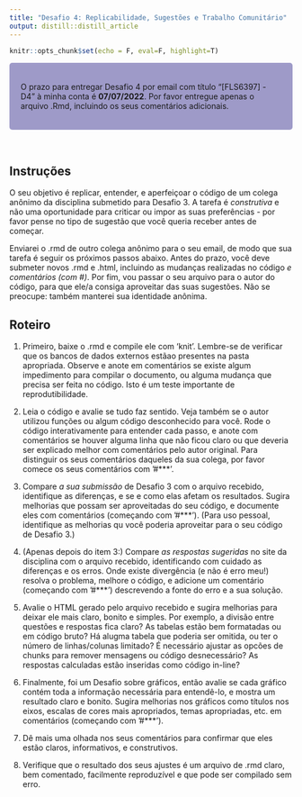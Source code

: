 ```yaml
---
title: "Desafio 4: Replicabilidade, Sugestões e Trabalho Comunitário"
output: distill::distill_article
---
```


```r
knitr::opts_chunk$set(echo = F, eval=F, highlight=T)
```


<style>
div.purple { background-color:#9e9ac8; border-radius: 5px; padding: 20px;}
</style>

<div class = "purple">
O prazo para entregar Desafio 4 por email com título “[FLS6397] - D4” à minha conta é **07/07/2022**. Por favor entregue apenas o arquivo .Rmd, incluindo os seus comentários adicionais.
</div>

<br>

## Instruções

O seu objetivo é replicar, entender, e aperfeiçoar o código de um colega anônimo da disciplina submetido para Desafio 3. A tarefa é *construtiva* e não uma oportunidade para criticar ou impor as suas preferências - por favor pense no tipo de sugestão que você queria receber antes de começar.

Enviarei o .rmd de outro colega anônimo para o seu email, de modo que sua tarefa é seguir os próximos passos abaixo. Antes do prazo, você deve submeter novos .rmd e .html, incluindo as mudanças realizadas no código *e comentários (com #)*. Por fim, vou passar o seu arquivo para o autor do código, para que ele/a consiga aproveitar das suas sugestões. Não se preocupe: também manterei sua identidade anônima.

## Roteiro

1. Primeiro, baixe o .rmd e compile ele com 'knit'. Lembre-se de verificar que os bancos de dados externos estãao presentes na pasta apropriada. Observe e anote em comentários se existe algum impedimento para compilar o documento, ou alguma mudança que precisa ser feita no código. Isto é um teste importante de reprodutibilidade.

2. Leia o código e avalie se tudo faz sentido. Veja também se o autor utilizou funções ou algum código desconhecido para você. Rode o código interativamente para entender cada passo, e anote com comentários se houver alguma linha que não ficou claro ou que deveria ser explicado melhor com comentários pelo autor original. Para distinguir os seus comentários daqueles da sua colega, por favor comece os seus comentários com '#***'. 

3. Compare *a sua submissão* de Desafio 3 com o arquivo recebido, identifique as diferenças, e se e como elas afetam os resultados. Sugira melhorias que possam ser aproveitadas do seu código, e documente eles com comentários (começando com '#***'). (Para uso pessoal, identifique as melhorias qu você poderia aproveitar para o seu código de Desafio 3.)

4. (Apenas depois do item 3:) Compare *as respostas sugeridas* no site da disciplina com o arquivo recebido, identificando com cuidado as diferenças e os erros. Onde existe divergência (e não é erro meu!) resolva o problema, melhore o código, e adicione um comentário (começando com '#***') descrevendo a fonte do erro e a sua solução.

5. Avalie o HTML gerado pelo arquivo recebido e sugira melhorias para deixar ele mais claro, bonito e simples. Por exemplo, a divisão entre questões e respostas fica claro? As tabelas estão bem formatadas ou em código bruto? Há alugma tabela que poderia ser omitida, ou ter o número de linhas/colunas limitado? É necessário ajustar as opcões de chunks para remover mensagens ou código desnecessário? As respostas calculadas estão inseridas como código in-line?

6. Finalmente, foi um Desafio sobre gráficos, então avalie se cada gráfico contém toda a informação necessária para entendê-lo, e mostra um resultado claro e bonito. Sugira melhorias nos gráficos como títulos nos eixos, escalas de cores mais apropriados, temas apropriadas, etc. em comentários (começando com '#***').

7. Dê mais uma olhada nos seus comentários para confirmar que eles estão claros, informativos, e construtivos. 

8. Verifique que o resultado dos seus ajustes é um arquivo de .rmd claro, bem comentado, facilmente reproduzível e que pode ser compilado sem erro.

